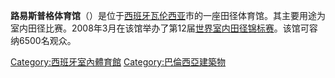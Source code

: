 '''路易斯普格体育馆'''（{{lang-es|Palacio Velódromo Luis Puig}}）是位于[[西班牙|西班牙]][[瓦伦西亚|瓦伦西亚]]市的一座田径体育馆。其主要用途为室内田径比赛。2008年3月在该馆举办了第12届[[世界室内田径锦标赛|世界室内田径锦标赛]]。该馆可容纳6500名观众。

{{西班牙小作品}}

[[Category:西班牙室內體育館|Category:西班牙室內體育館]]
[[Category:巴倫西亞建築物|Category:巴倫西亞建築物]]